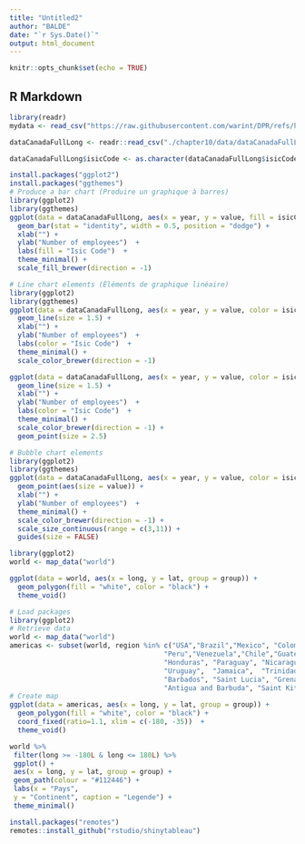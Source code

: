 ```yaml
---
title: "Untitled2"
author: "BALDE"
date: "`r Sys.Date()`"
output: html_document
---
```


```r
knitr::opts_chunk$set(echo = TRUE)
```



## R Markdown

```r
library(readr)
mydata <- read_csv("https://raw.githubusercontent.com/warint/DPR/refs/heads/main/chapter10/data/dataCanadaFullLong.csv")
```

```r
dataCanadaFullLong <- readr::read_csv("./chapter10/data/dataCanadaFullLong.csv")
```

```r
dataCanadaFullLong$isicCode <- as.character(dataCanadaFullLong$isicCode)
```

```r
install.packages("ggplot2")
install.packages("ggthemes")
# Produce a bar chart (Produire un graphique à barres)
library(ggplot2)
library(ggthemes)
ggplot(data = dataCanadaFullLong, aes(x = year, y = value, fill = isicCode)) + 
  geom_bar(stat = "identity", width = 0.5, position = "dodge") +
  xlab("") +
  ylab("Number of employees")  +
  labs(fill = "Isic Code")  +  
  theme_minimal() + 
  scale_fill_brewer(direction = -1)
```

```r
# Line chart elements (Éléments de graphique linéaire)
library(ggplot2)
library(ggthemes)
ggplot(data = dataCanadaFullLong, aes(x = year, y = value, color = isicCode)) +
  geom_line(size = 1.5) +
  xlab("") +
  ylab("Number of employees")  +
  labs(color = "Isic Code")  +  
  theme_minimal() +
  scale_color_brewer(direction = -1)
```

```r
ggplot(data = dataCanadaFullLong, aes(x = year, y = value, color = isicCode)) +
  geom_line(size = 1.5) +
  xlab("") +
  ylab("Number of employees")  +
  labs(color = "Isic Code")  +  
  theme_minimal() +
  scale_color_brewer(direction = -1) + 
  geom_point(size = 2.5)
```
```r
# Bubble chart elements
library(ggplot2)
library(ggthemes)
ggplot(data = dataCanadaFullLong, aes(x = year, y = value, color = isicCode)) +
  geom_point(aes(size = value)) +
  xlab("") +
  ylab("Number of employees")  +
  theme_minimal() +
  scale_color_brewer(direction = -1) +
  scale_size_continuous(range = c(3,11)) + 
  guides(size = FALSE)
```
```r
library(ggplot2)
world <- map_data("world")
```

```r
ggplot(data = world, aes(x = long, y = lat, group = group)) + 
  geom_polygon(fill = "white", color = "black") +
  theme_void()
```

```r
# Load packages
library(ggplot2)
# Retrieve data
world <- map_data("world")
americas <- subset(world, region %in% c("USA","Brazil","Mexico", "Colombia", "Argentina", "Canada",
                                      "Peru","Venezuela","Chile","Guatemala","Ecuador", "Bolivia", "Cuba",
                                      "Honduras", "Paraguay", "Nicaragua","El Salvador", "Costa Rica", "Panama",
                                      "Uruguay",  "Jamaica",  "Trinidad and Tobago", "Guyana", "Suriname", "Belize",
                                      "Barbados", "Saint Lucia", "Grenada", "Saint Vincent and the Grenadines", 
                                      "Antigua and Barbuda", "Saint Kitts and Nevis"))
# Create map
ggplot(data = americas, aes(x = long, y = lat, group = group)) + 
  geom_polygon(fill = "white", color = "black") +
  coord_fixed(ratio=1.1, xlim = c(-180, -35))  + 
  theme_void()
```

```r
world %>%
 filter(long >= -180L & long <= 180L) %>%
 ggplot() +
 aes(x = long, y = lat, group = group) +
 geom_path(colour = "#112446") +
 labs(x = "Pays", 
 y = "Continent", caption = "Legende") +
 theme_minimal()

```
```r
install.packages("remotes")
remotes::install_github("rstudio/shinytableau")
```


